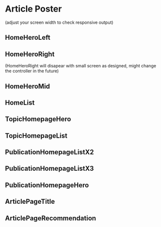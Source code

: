 
<Meta title="Components|ArticlePoster" component={ArticlePoster} />

# Article Poster

<Props of={ArticlePosterProps} />

(adjust your screen width to check responsive output)

## HomeHeroLeft

<Preview>
  <Story name="HomeHeroLeft">
    <ArticlePoster id="ID001" variation="HomeHeroLeft" hoverEffect />
  </Story>
</Preview>

## HomeHeroRight

(HomeHeroRight will disapear with small screen as designed, might change the controller in the future)

<Preview>
  <Story name="HomeHeroRight">
    <ArticlePoster id="ID001" variation="HomeHeroRight" hoverEffect />
  </Story>
</Preview>

## HomeHeroMid

<Preview>
  <Story name="HomeHeroMid">
    <ArticlePoster id="ID001" variation="HomeHeroMid" hoverEffect />
  </Story>
</Preview>

## HomeList

<Preview>
  <Story name="HomeList">
    <ArticlePoster id="ID001" variation="HomeList" hoverEffect />
  </Story>
</Preview>

## TopicHomepageHero

<Preview>
  <Story name="TopicHomepageHero">
    <ArticlePoster id="ID001" variation="TopicHomepageHero" />
  </Story>
</Preview>

## TopicHomepageList

<Preview>
  <Story name="TopicHomepageList">
    <ArticlePoster id="ID001" variation="TopicHomepageList" />
  </Story>
</Preview>

## PublicationHomepageListX2

<Preview>
  <Story name="PublicationHomepageListX2">
    <ArticlePoster id="ID001" variation="PublicationHomepageListX2" />
  </Story>
</Preview>

## PublicationHomepageListX3

<Preview>
  <Story name="PublicationHomepageListX3">
    <ArticlePoster id="ID001" variation="PublicationHomepageListX3" />
  </Story>
</Preview>

## PublicationHomepageHero

<Preview>
  <Story name="PublicationHomepageHero">
    <ArticlePoster id="ID001" variation="PublicationHomepageHero" />
  </Story>
</Preview>

## ArticlePageTitle

<Preview>
  <Story name="ArticlePageTitle">
    <ArticlePoster id="ID001" variation="ArticlePageTitle" />
  </Story>
</Preview>

## ArticlePageRecommendation

<Preview>
  <Story name="ArticlePageRecommendation">
    <ArticlePoster id="ID001" variation="ArticlePageRecommendation" />
  </Story>
</Preview>
